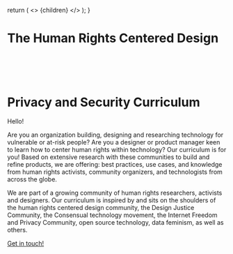 
  return (
    <>
      <Diagram />
      <Phases />
      <MDXProvider components={uac().components}>{children}</MDXProvider>
    </>
  );
}

[comment]: # "↓↓↓ Editable ↓↓↓"

# The Human Rights Centered Design

# <br/>

# Privacy and Security Curriculum

Hello!

Are you an organization building, designing and researching technology for vulnerable or at-risk people? Are you a designer or product manager keen to learn how to center human rights within technology? Our curriculum is for you! Based on extensive research with these communities to build and refine products, we are offering: best practices, use cases, and knowledge from human rights activists, community organizers, and technologists from across the globe.

We are part of a growing community of human rights researchers, activists and designers. Our curriculum is inspired by and sits on the shoulders of the human rights centered design community, the Design Justice Community, the Consensual technology movement, the Internet Freedom and Privacy Community, open source technology, data feminism, as well as others.

[Get in touch!](mailto:secure.ux@gmail.com)
